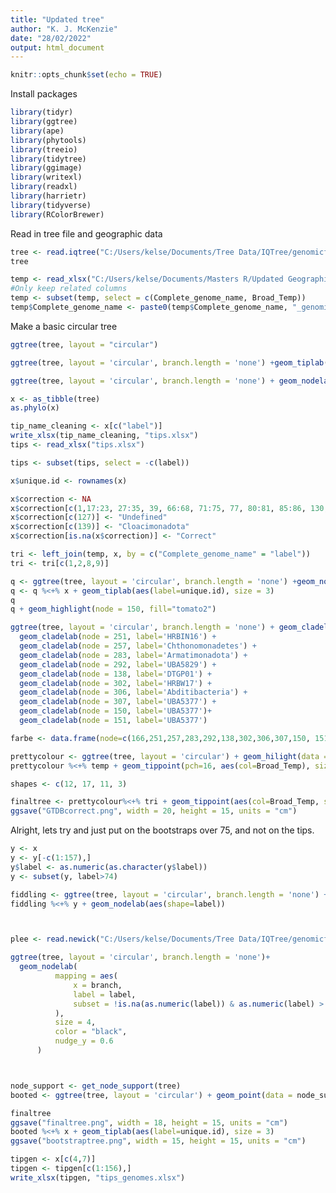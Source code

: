 ---
title: "Updated tree"
author: "K. J. McKenzie"
date: "28/02/2022"
output: html_document
---

```{r setup, include=FALSE}
knitr::opts_chunk$set(echo = TRUE)
```

Install packages

```{r}
library(tidyr)
library(ggtree)
library(ape)
library(phytools)
library(treeio)
library(tidytree)
library(ggimage)
library(writexl)
library(readxl)
library(harrietr)
library(tidyverse)
library(RColorBrewer)
```

Read in tree file and geographic data
```{r}
tree <- read.iqtree("C:/Users/kelse/Documents/Tree Data/IQTree/genomicfna_concatenated.aln.treefile")
tree

temp <- read_xlsx("C:/Users/kelse/Documents/Masters R/Updated Geographic locations metadata.xlsx")
#Only keep related columns
temp <- subset(temp, select = c(Complete_genome_name, Broad_Temp))
temp$Complete_genome_name <- paste0(temp$Complete_genome_name, "_genomic")
```

Make a basic circular tree
```{r}
ggtree(tree, layout = "circular")

ggtree(tree, layout = 'circular', branch.length = 'none') +geom_tiplab(size=2)

ggtree(tree, layout = 'circular', branch.length = 'none') + geom_nodelab(aes(label=node))

x <- as_tibble(tree)
as.phylo(x)

tip_name_cleaning <- x[c("label")]
write_xlsx(tip_name_cleaning, "tips.xlsx")
tips <- read_xlsx("tips.xlsx")

tips <- subset(tips, select = -c(label))

x$unique.id <- rownames(x)

x$correction <- NA
x$correction[c(1,17:23, 27:35, 39, 66:68, 71:75, 77, 80:81, 85:86, 130, 136, 140:141, 149, 150)] <- "Unknown"
x$correction[c(127)] <- "Undefined"
x$correction[c(139)] <- "Cloacimonadota"
x$correction[is.na(x$correction)] <- "Correct"

tri <- left_join(temp, x, by = c("Complete_genome_name" = "label"))
tri <- tri[c(1,2,8,9)]

q <- ggtree(tree, layout = 'circular', branch.length = 'none') +geom_nodelab(aes(label=node))
q <- q %<+% x + geom_tiplab(aes(label=unique.id), size = 3)
q
q + geom_highlight(node = 150, fill="tomato2")

ggtree(tree, layout = 'circular', branch.length = 'none') + geom_cladelab(node = 166, label="Fimbriimonadia") +
  geom_cladelab(node = 251, label='HRBIN16') +
  geom_cladelab(node = 257, label='Chthonomonadetes') +
  geom_cladelab(node = 283, label='Armatimonadota') +
  geom_cladelab(node = 292, label='UBA5829') +
  geom_cladelab(node = 138, label='DTGP01') +
  geom_cladelab(node = 302, label='HRBW17') +
  geom_cladelab(node = 306, label='Abditibacteria') +
  geom_cladelab(node = 307, label='UBA5377') +
  geom_cladelab(node = 150, label='UBA5377')+
  geom_cladelab(node = 151, label='UBA5377')

farbe <- data.frame(node=c(166,251,257,283,292,138,302,306,307,150, 151), Class=c("Fimbriimonadia", "HRBIN16", "Chthonomonadetes", "Armatimonadota", "UBA5829", "DTGP01", "HRBW17", "Abditibacteria", "UBA5377", "UBA5377", "UBA5377"))

prettycolour <- ggtree(tree, layout = 'circular') + geom_hilight(data = farbe, aes(node=node, fill=Class), alpha=.5) + geom_treescale() + scale_fill_brewer(palette = "Set1")
prettycolour %<+% temp + geom_tippoint(pch=16, aes(col=Broad_Temp), size = 2) + scale_color_manual(values = c("springgreen4", "black", "blue3", "orangered4"))

shapes <- c(12, 17, 11, 3)

finaltree <- prettycolour%<+% tri + geom_tippoint(aes(col=Broad_Temp, shape=correction), size = 2) + scale_color_manual(values = c("springgreen4", "black", "blue3", "orangered4")) + labs(shape="GTDB determination") + scale_shape_manual(values = shapes)
ggsave("GTDBcorrect.png", width = 20, height = 15, units = "cm")
```
Alright, lets try and just put on the bootstraps over 75, and not on the tips.
```{r}
y <- x
y <- y[-c(1:157),]
y$label <- as.numeric(as.character(y$label))
y <- subset(y, label>74)

fiddling <- ggtree(tree, layout = 'circular', branch.length = 'none') + geom_hilight(data = farbe, aes(node=node, fill=Class), alpha=.2) + geom_treescale() + scale_fill_brewer(palette = "Set1")
fiddling %<+% y + geom_nodelab(aes(shape=label))



plee <- read.newick("C:/Users/kelse/Documents/Tree Data/IQTree/genomicfna_concatenated.aln.treefile")

ggtree(tree, layout = 'circular', branch.length = 'none')+
  geom_nodelab(
          mapping = aes(
              x = branch,
              label = label,
              subset = !is.na(as.numeric(label)) & as.numeric(label) > 75
          ),
          size = 4,
          color = "black",
          nudge_y = 0.6
      )



node_support <- get_node_support(tree)
booted <- ggtree(tree, layout = 'circular') + geom_point(data = node_support %>% dplyr::filter(`SH-aLRT` >= 100), aes(x = x, y = y), colour = 'red', size = 2) +geom_point(data = node_support %>% dplyr::filter(`SH-aLRT` <= 99 & `SH-aLRT` >=90), aes(x = x, y = y), colour = 'blue', size = 2) +geom_point(data = node_support %>% dplyr::filter(`SH-aLRT` <= 89 & `SH-aLRT` >=75), aes(x = x, y = y), colour = 'green', size = 2) 

```

```{r}
finaltree
ggsave("finaltree.png", width = 18, height = 15, units = "cm")
booted %<+% x + geom_tiplab(aes(label=unique.id), size = 3)
ggsave("bootstraptree.png", width = 15, height = 15, units = "cm")

tipgen <- x[c(4,7)]
tipgen <- tipgen[c(1:156),]
write_xlsx(tipgen, "tips_genomes.xlsx")
```

